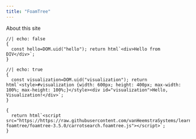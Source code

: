 ```yaml
---
title: "FoamTree"
---
```


About this site

```ojs
//| echo: false
{
  const hello=DOM.uid("hello"); return html`<div>Hello from DIV</div>`;
}
```

```ojs
//| echo: true
{
  const visualization=DOM.uid("visualization"); return html`<style>#visualization {width: 600px; height: 400px; max-width: 100%; max-height: 100%;}</style><div id="visualization">Hello, Visualization!</div>`;
} 
```

```ojs
{
  return html`<script src="https://https://raw.githubusercontent.com/vanHeemstraSystems/learning-foamtree/foamtree-3.5.0/carrotsearch.foamtree.js"></script>`;
}
```
